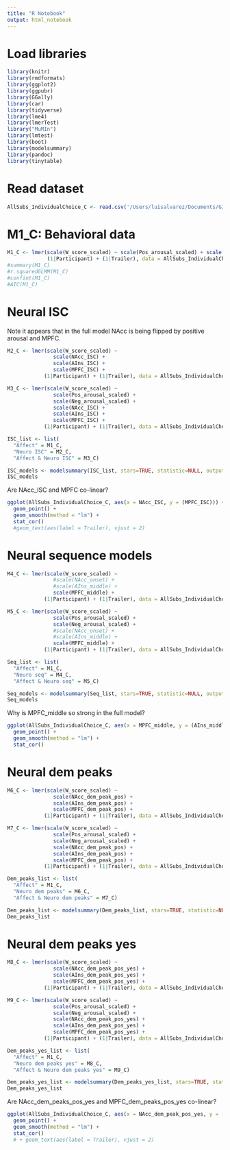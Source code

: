 ```yaml
---
title: "R Notebook"
output: html_notebook
---
```


# Load libraries
```r
library(knitr)
library(rmdformats)
library(ggplot2)
library(ggpubr)
library(GGally)
library(car)
library(tidyverse)
library(lme4)
library(lmerTest)
library("MuMIn")
library(lmtest)
library(boot)
library(modelsummary)
library(pandoc)
library(tinytable)
```

# Read dataset
```r
AllSubs_IndividualChoice_C <- read.csv('/Users/luisalvarez/Documents/GitHub/RM_Thesis_Neuroforecasting/ProcessedData/AllSubs_NeuralActivation_ISC_Comedy.csv')
```

# M1_C: Behavioral data
```r
M1_C <- lmer(scale(W_score_scaled) ~ scale(Pos_arousal_scaled) + scale(Neg_arousal_scaled) + 
             (1|Participant) + (1|Trailer), data = AllSubs_IndividualChoice_C)
#summary(M1_C)
#r.squaredGLMM(M1_C)
#confint(M1_C)
#AIC(M1_C)
```

# Neural ISC 
Note it appears that in the full model NAcc is being flipped by positive arousal and MPFC. 
```r
M2_C <- lmer(scale(W_score_scaled) ~ 
               scale(NAcc_ISC) + 
               scale(AIns_ISC) + 
               scale(MPFC_ISC) +
            (1|Participant) + (1|Trailer), data = AllSubs_IndividualChoice_C)

M3_C <- lmer(scale(W_score_scaled) ~ 
               scale(Pos_arousal_scaled) + 
               scale(Neg_arousal_scaled) + 
               scale(NAcc_ISC) + 
               scale(AIns_ISC) + 
               scale(MPFC_ISC) +
            (1|Participant) + (1|Trailer), data = AllSubs_IndividualChoice_C)

ISC_list <- list(
  "Affect" = M1_C, 
  "Neuro ISC" = M2_C, 
  "Affect & Neuro ISC" = M3_C)

ISC_models <- modelsummary(ISC_list, stars=TRUE, statistic=NULL, output = "dataframe", gof_omit = "F|RMSE|Log|Num.Obs.|SD (Observations)") %>% select(-part, -statistic)
ISC_models

```
Are NAcc_ISC and MPFC co-linear? 
```r
ggplot(AllSubs_IndividualChoice_C, aes(x = NAcc_ISC, y = (MPFC_ISC))) +
  geom_point() +
  geom_smooth(method = "lm") +
  stat_cor() 
  #geom_text(aes(label = Trailer), vjust = 2)
```


# Neural sequence models
```r
M4_C <- lmer(scale(W_score_scaled) ~ 
               #scale(NAcc_onset) + 
               #scale(AIns_middle) + 
               scale(MPFC_middle) +
            (1|Participant) + (1|Trailer), data = AllSubs_IndividualChoice_C)

M5_C <- lmer(scale(W_score_scaled) ~ 
               scale(Pos_arousal_scaled) + 
               scale(Neg_arousal_scaled) + 
               #scale(NAcc_onset) + 
               #scale(AIns_middle) + 
               scale(MPFC_middle) +
            (1|Participant) + (1|Trailer), data = AllSubs_IndividualChoice_C)

Seq_list <- list(
  "Affect" = M1_C, 
  "Neuro seq" = M4_C, 
  "Affect & Neuro seq" = M5_C)

Seq_models <- modelsummary(Seq_list, stars=TRUE, statistic=NULL, output = "dataframe", gof_omit="F|RMSE|Log|Num.Obs.|SD (Observations)") %>% select(-part, -statistic)
Seq_models
```
Why is MPFC_middle so strong in the full model?
```r
ggplot(AllSubs_IndividualChoice_C, aes(x = MPFC_middle, y = (AIns_middle))) +
  geom_point() +
  geom_smooth(method = "lm") +
  stat_cor() 
```
# Neural dem peaks
```r
M6_C <- lmer(scale(W_score_scaled) ~ 
               scale(NAcc_dem_peak_pos) + 
               scale(AIns_dem_peak_pos) + 
               scale(MPFC_dem_peak_pos) +
            (1|Participant) + (1|Trailer), data = AllSubs_IndividualChoice_C)

M7_C <- lmer(scale(W_score_scaled) ~ 
               scale(Pos_arousal_scaled) + 
               scale(Neg_arousal_scaled) + 
               scale(NAcc_dem_peak_pos) + 
               scale(AIns_dem_peak_pos) + 
               scale(MPFC_dem_peak_pos) +
            (1|Participant) + (1|Trailer), data = AllSubs_IndividualChoice_C)

Dem_peaks_list <- list(
  "Affect" = M1_C, 
  "Neuro dem peaks" = M6_C, 
  "Affect & Neuro dem peaks" = M7_C)

Dem_peaks_list <- modelsummary(Dem_peaks_list, stars=TRUE, statistic=NULL, output = "dataframe", gof_omit = "F|RMSE|Log|Num.Obs.|SD (Observations)") %>% select(-part, -statistic)
Dem_peaks_list
```
# Neural dem peaks yes
```r
M8_C <- lmer(scale(W_score_scaled) ~ 
               scale(NAcc_dem_peak_pos_yes) + 
               scale(AIns_dem_peak_pos_yes) + 
               scale(MPFC_dem_peak_pos_yes) +
            (1|Participant) + (1|Trailer), data = AllSubs_IndividualChoice_C)

M9_C <- lmer(scale(W_score_scaled) ~ 
               scale(Pos_arousal_scaled) + 
               scale(Neg_arousal_scaled) + 
               scale(NAcc_dem_peak_pos_yes) + 
               scale(AIns_dem_peak_pos_yes) + 
               scale(MPFC_dem_peak_pos_yes) +
            (1|Participant) + (1|Trailer), data = AllSubs_IndividualChoice_C)

Dem_peaks_yes_list <- list(
  "Affect" = M1_C, 
  "Neuro dem peaks yes" = M8_C, 
  "Affect & Neuro dem peaks yes" = M9_C)

Dem_peaks_yes_list <- modelsummary(Dem_peaks_yes_list, stars=TRUE, statistic=NULL, output = "dataframe", gof_omit = "F|RMSE|Log|Num.Obs.|SD (Observations)") %>% select(-part, -statistic)
Dem_peaks_yes_list
```
Are NAcc_dem_peaks_pos_yes and MPFC_dem_peaks_pos_yes co-linear? 
```r
ggplot(AllSubs_IndividualChoice_C, aes(x = NAcc_dem_peak_pos_yes, y = (W_score_scaled))) +
  geom_point() +
  geom_smooth(method = "lm") +
  stat_cor() 
  # + geom_text(aes(label = Trailer), vjust = 2)
```




